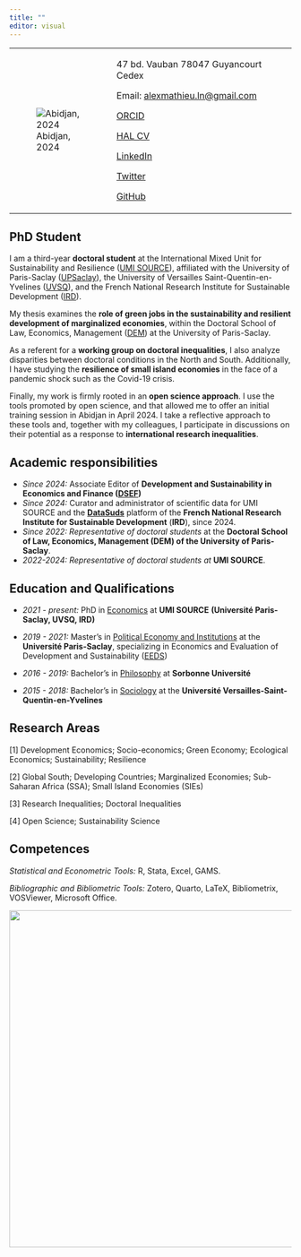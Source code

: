 ```yaml
---
title: ""
editor: visual
---
```


+----------------------------------------+----------------------------------------------------------------------+
| ![Abidjan, 2024](images/photo_cv3.png) | 47 bd. Vauban 78047 Guyancourt Cedex                                 |
|                                        |                                                                      |
|                                        | Email: [alexmathieu.ln\@gmail.com](mailto:alexmathieu.ln@gmail.com)  |
|                                        |                                                                      |
|                                        | [ORCID](https://orcid.org/0009-0009-6720-8731)                       |
|                                        |                                                                      |
|                                        | [HAL CV](https://cv.hal.science/alexandre-mathieu-ln)                |
|                                        |                                                                      |
|                                        | [LinkedIn](https://www.linkedin.com/in/alexandre-mathieu-28100519a/) |
|                                        |                                                                      |
|                                        | [Twitter](https://twitter.com/alexmathieuLN)                         |
|                                        |                                                                      |
|                                        | [GitHub](https://github.com/AMathieuLN)                              |
+----------------------------------------+----------------------------------------------------------------------+

## **PhD Student**

I am a third-year **doctoral student** at the International Mixed Unit for Sustainability and Resilience ([UMI SOURCE](https://www.umi-source.uvsq.fr/)), affiliated with the University of Paris-Saclay ([UPSaclay](https://www.universite-paris-saclay.fr/en)), the University of Versailles Saint-Quentin-en-Yvelines ([UVSQ](https://www.uvsq.fr/english)), and the French National Research Institute for Sustainable Development ([IRD](https://en.ird.fr/)).

My thesis examines the **role of green jobs in the sustainability and resilient development of marginalized economies**, within the Doctoral School of Law, Economics, Management ([DEM](https://www.universite-paris-saclay.fr/ecoles-doctorales/droit-economie-management-dem)) at the University of Paris-Saclay.

As a referent for a **working group on doctoral inequalities**, I also analyze disparities between doctoral conditions in the North and South. Additionally, I have studying the **resilience of small island economies** in the face of a pandemic shock such as the Covid-19 crisis.

Finally, my work is firmly rooted in an **open science approach**. I use the tools promoted by open science, and that allowed me to offer an initial training session in Abidjan in April 2024. I take a reflective approach to these tools and, together with my colleagues, I participate in discussions on their potential as a response to **international research inequalities**.

## Academic responsibilities

-   *Since 2024:* Associate Editor of **Development and Sustainability in Economics and Finance ([DSEF](https://www.sciencedirect.com/journal/development-and-sustainability-in-economics-and-finance/))**
-   *Since 2024:* Curator and administrator of scientific data for UMI SOURCE and the [**DataSuds**](https://dataverse.ird.fr/dataverse/umi_source/) platform of the **French National Research Institute for Sustainable Development** (**IRD**), since 2024.
-   *Since 2022:* *Representative* *of doctoral students* at the **Doctoral School of Law, Economics, Management (DEM) of the University of Paris-Saclay**.
-   *2022-2024:* *Representative of doctoral students at* **UMI SOURCE**.

## Education and Qualifications

-   *2021 - present:* PhD in [Economics]{.underline} at **UMI SOURCE** **(Université Paris-Saclay, UVSQ, IRD)**

-   *2019 - 2021:* Master's in [Political Economy and Institutions]{.underline} at the **Université Paris-Saclay**, specializing in Economics and Evaluation of Development and Sustainability ([EEDS](https://www.universite-paris-saclay.fr/formation/master/economie-politique-et-institutions/m2-economie-et-evaluation-du-developpement-et-de-la-soutenabilite))

-   *2016 - 2019:* Bachelor's in [Philosophy]{.underline} at **Sorbonne Université**

-   *2015 - 2018:* Bachelor's in [Sociology]{.underline} at the **Université Versailles-Saint-Quentin-en-Yvelines**

## Research Areas

\[1\] Development Economics; Socio-economics; Green Economy; Ecological Economics; Sustainability; Resilience

\[2\] Global South; Developing Countries; Marginalized Economies; Sub-Saharan Africa (SSA); Small Island Economies (SIEs)

\[3\] Research Inequalities; Doctoral Inequalities

\[4\] Open Science; Sustainability Science

## Competences

*Statistical and Econometric Tools:* R, Stata, Excel, GAMS.

*Bibliographic and Bibliometric Tools:* Zotero, Quarto, LaTeX, Bibliometrix, VOSViewer, Microsoft Office.

![](images/logo_source.jpeg){width="602"}
